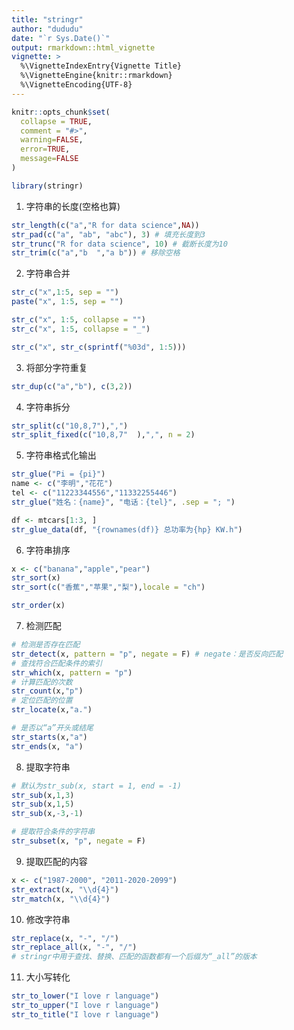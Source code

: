 ```yaml
---
title: "stringr"
author: "dududu"
date: "`r Sys.Date()`"
output: rmarkdown::html_vignette
vignette: >
  %\VignetteIndexEntry{Vignette Title}
  %\VignetteEngine{knitr::rmarkdown}
  %\VignetteEncoding{UTF-8}
---
```


```r
knitr::opts_chunk$set(
  collapse = TRUE,
  comment = "#>",
  warning=FALSE,
  error=TRUE,
  message=FALSE
)
```
```r
library(stringr)
```
1. 字符串的长度(空格也算)
```r
str_length(c("a","R for data science",NA))
str_pad(c("a", "ab", "abc"), 3) # 填充长度到3
str_trunc("R for data science", 10) # 截断长度为10
str_trim(c("a","b  ","a b")) # 移除空格
```
2. 字符串合并
```r
str_c("x",1:5, sep = "")
paste("x", 1:5, sep = "")

str_c("x", 1:5, collapse = "")
str_c("x", 1:5, collapse = "_")

str_c("x", str_c(sprintf("%03d", 1:5)))
```
3. 将部分字符重复
```r
str_dup(c("a","b"), c(3,2))
```
4. 字符串拆分
```r
str_split(c("10,8,7"),",")
str_split_fixed(c("10,8,7"  ),",", n = 2)
```
5. 字符串格式化输出
```r
str_glue("Pi = {pi}")
name <- c("李明","花花")
tel <- c("11223344556","11332255446")
str_glue("姓名：{name}", "电话：{tel}", .sep = "; ")
```
```r
df <- mtcars[1:3, ]
str_glue_data(df, "{rownames(df)} 总功率为{hp} KW.h")
```
6. 字符串排序
```r
x <- c("banana","apple","pear")
str_sort(x)
str_sort(c("香蕉","苹果","梨"),locale = "ch")

str_order(x)
```
7. 检测匹配
```r
# 检测是否存在匹配
str_detect(x, pattern = "p", negate = F) # negate：是否反向匹配
# 查找符合匹配条件的索引
str_which(x, pattern = "p")
# 计算匹配的次数
str_count(x,"p")
# 定位匹配的位置
str_locate(x,"a.")

# 是否以“a”开头或结尾
str_starts(x,"a")
str_ends(x, "a")
```
8. 提取字符串
```r
# 默认为str_sub(x, start = 1, end = -1)
str_sub(x,1,3)
str_sub(x,1,5)
str_sub(x,-3,-1)

# 提取符合条件的字符串
str_subset(x, "p", negate = F)
```
9. 提取匹配的内容
```r
x <- c("1987-2000", "2011-2020-2099")
str_extract(x, "\\d{4}")
str_match(x, "\\d{4}")
```
10. 修改字符串
```r
str_replace(x, "-", "/")
str_replace_all(x, "-", "/")
# stringr中用于查找、替换、匹配的函数都有一个后缀为“_all”的版本
```
11. 大小写转化
```r
str_to_lower("I love r language")
str_to_upper("I love r language")
str_to_title("I love r language")
```


